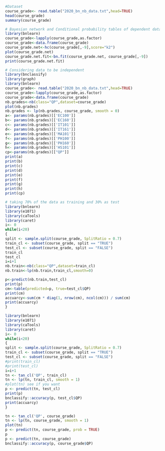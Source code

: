 ```{r}
#Dataset
course_grade<- read.table("2020_bn_nb_data.txt",head=TRUE)
head(course_grade)
summary(course_grade)
```


```{r}
# Bayesian network and Conditional probability tables of dependent data
library(bnlearn)
course_grade<-lapply(course_grade,as.factor)
course_grade<-data.frame(course_grade)
course_grade.net<-hc(course_grade[,-9],score="k2")
plot(course_grade.net)
course_grade.net.fit<-bn.fit(course_grade.net, course_grade[,-9])
print(course_grade.net.fit)

```


```{r}
# Considering data to be independent 
library(bnclassify)
library(graph)
library(bnlearn)
course_grade<- read.table("2020_bn_nb_data.txt",head=TRUE)
course_grade<-lapply(course_grade,as.factor)
course_grade<-data.frame(course_grade)
nb.grades<-nb(class="QP",dataset=course_grade)
plot(nb.grades)
nb.grades <- lp(nb.grades, course_grade, smooth = 0)
a<- params(nb.grades)[['EC100']]
b<- params(nb.grades)[['EC160']]
c<- params(nb.grades)[['IT101']]
d<- params(nb.grades)[['IT161']]
e<- params(nb.grades)[['MA101']]
f<- params(nb.grades)[['PH100']]
g<- params(nb.grades)[['PH160']]
h<- params(nb.grades)[['HS101']]
cp<-params(nb.grades)[["QP"]]
print(a)
print(b)
print(c)
print(d)
print(e)
print(f)
print(g)
print(h)
print(cp)
```



```{r}
# taking 70% of the data as training and 30% as test
library(bnlearn)
library(e1071) 
library(caTools) 
library(caret)
i<- 0
while(i<20)
{
split <- sample.split(course_grade, SplitRatio = 0.7) 
train_cl <- subset(course_grade, split == "TRUE") 
test_cl <- subset(course_grade, split == "FALSE")
train_cl
test_cl
i=i+1
nb.train<-nb(class="QP",dataset=train_cl)
nb.train<-lp(nb.train,train_cl,smooth=0)

p<-predict(nb.train,test_cl)
print(p)
cm<-table(predicted=p, true=test_cl$QP)
print(cm)
accuarcy<-sum(cm * diag(1, nrow(cm), ncol(cm))) / sum(cm)
print(accuarcy)
}
```

```{r}
library(bnlearn)
library(e1071) 
library(caTools) 
library(caret)
i<- 0
while(i<20)
{
split <- sample.split(course_grade, SplitRatio = 0.7) 
train_cl <- subset(course_grade, split == "TRUE") 
test_cl <- subset(course_grade, split == "FALSE")
#print(train_cl)
#print(test_cl)
i=i+1
tn <- tan_cl('QP', train_cl)
tn <- lp(tn, train_cl, smooth = 1)
#plot(tn) see if you want
p <- predict(tn, test_cl)
print(p)
bnclassify::accuracy(p, test_cl$QP)
print(accuarcy)
}
```


```{r}
tn <- tan_cl('QP', course_grade)
tn <- lp(tn, course_grade, smooth = 1)
plot(tn)
p <- predict(tn, course_grade, prob = TRUE)
p
p <- predict(tn, course_grade)
bnclassify::accuracy(p, course_grade$QP)
```